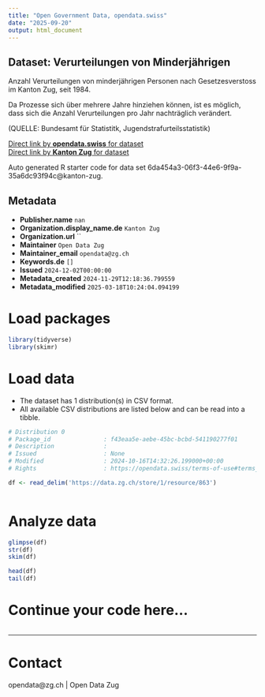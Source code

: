 ```yaml
---
title: "Open Government Data, opendata.swiss"
date: "2025-09-20"
output: html_document
---
```


## Dataset: Ver­ur­tei­lun­gen von Minderjährigen

Anzahl Ver­ur­tei­lun­gen von minderjährigen Personen nach Gesetzesverstoss im Kanton Zug,  seit 1984.

Da Prozesse sich über mehrere Jahre hinziehen können, ist es möglich, dass sich die Anzahl Verurteilungen pro Jahr nachträglich verändert.				

(QUELLE: Bundesamt für Statistitk, Jugendstrafurteilsstatistik)

[Direct link by **opendata.swiss** for dataset](https://opendata.swiss/de/dataset/verurteilungen-von-minderjahrigen)<br>
[Direct link by **Kanton Zug** for dataset](https://www.zg.ch/behoerden/gesundheitsdirektion/statistikfachstelle/themen/19-oeffentliche-sicherheit/kriminalitaet-und-rechtspflege)

Auto generated R starter code for data set 6da454a3-06f3-44e6-9f9a-35a6dc93f94c@kanton-zug.

## Metadata

- **Publisher.name** `nan`
- **Organization.display_name.de** `Kanton Zug`
- **Organization.url** ``
- **Maintainer** `Open Data Zug`
- **Maintainer_email** `opendata@zg.ch`
- **Keywords.de** `[]`
- **Issued** `2024-12-02T00:00:00`
- **Metadata_created** `2024-11-29T12:18:36.799559`
- **Metadata_modified** `2025-03-18T10:24:04.094199`


# Load packages

```r

library(tidyverse)
library(skimr)

```

# Load data

-   The dataset has 1 distribution(s) in CSV format.
-   All available CSV distributions are listed below and can be read into a tibble.

```r

# Distribution 0
# Package_id               : f43eaa5e-aebe-45bc-bcbd-541190277f01
# Description              : 
# Issued                   : None
# Modified                 : 2024-10-16T14:32:26.199000+00:00
# Rights                   : https://opendata.swiss/terms-of-use#terms_open

df <- read_delim('https://data.zg.ch/store/1/resource/863')



```

# Analyze data

```r

glimpse(df)
str(df)
skim(df)

head(df)
tail(df)

```

# Continue your code here...

```r

```

------------------------------------------------------------------------

# Contact

opendata@zg.ch | Open Data Zug
